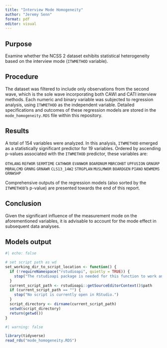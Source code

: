 ```yaml
---
title: "Interview Mode Homogeneity"
author: "Jeremy Senn"
format: pdf
editor: visual
---
```


## Purpose

Examine whether the NCSS 2 dataset exhibits statistical heterogeneity based on the interview mode (`ITWMETHOD` variable).

## Procedure

The dataset was filtered to include only observations from the second wave, which is the sole wave incorporating both CAWI and CATI interview methods. Each numeric and binary variable was subjected to regression analysis, using `ITWMETHOD` as the independent variable. Detailed specifications and outcomes of these regression models are stored in the `mode_homogeneity.RDS` file within this repository.

## Results

A total of 154 variables were analyzed. In this analysis, `ITWMETHOD` emerged as a statistically significant predictor for 19 variables. Ordered by ascending p-values associated with the `ITWMETHOD` predictor, these variables are:

`OTHLANG` `REFWOR` `SERMTIME` `CATHWOR` `EVANWOR` `BOARDNUM` `MBRCOHBT` `UPFUSION` `GRNGRP` `MBRALCMD` `GRNRG` `GRNAWR` `CLS13_14W2` `STRGPLAN` `MUSLMWOR` `BOARDGEN` `PIANO` `NEWMEMS` `GRNWSHP`

Comprehensive outputs of the regression models (also sorted by the `ITWMETHOD`'s p-value) are presented towards the end of this report.

## Conclusion

Given the significant influence of the measurement mode on the aforementioned variables, it is advisable to account for the mode effect in subsequent data analyses.

## Models output

```r
#| echo: false

# set script path as wd
set_working_dir_to_script_location <- function() {
  if (!requireNamespace("rstudioapi", quietly = TRUE)) {
    stop("The rstudioapi package is needed for this function to work and it is not installed.")
  }
  current_script_path <- rstudioapi::getSourceEditorContext()$path
  if (current_script_path == "") {
    stop("No script is currently open in RStudio.")
  }
  script_directory <- dirname(current_script_path)
  setwd(script_directory)
  return(getwd())
}

```

```r
#| warning: false

library(tidyverse)
read_rds("mode_homogeneity.RDS")
```
